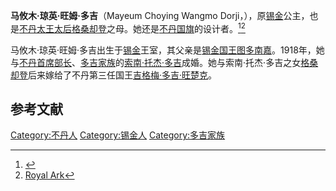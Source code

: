 {{Expand English|time=2016-10-30T04:43:34+00:00}}
{{Infobox person
|image       = Mayeum Choying Wangmo Dorji and grandson.jpg
|caption     = 马攸木·琼英·旺姆·多吉与其外孙、不丹第四任国王[[吉格梅·辛格·旺楚克|吉格梅·辛格·旺楚克]]
| name = 马攸木·琼英·旺姆·多吉
| birth_name =
| birth_date = 1897年
| birth_place = [[锡金|锡金]][[甘托克|甘托克]]
| education = 
| spouse = [[索南·托杰·多吉|索南·托杰·多吉]]（1918年－1953年）
| children = [[格桑却登|格桑却登]]
| parents =  父：[[图多南嘉|图多南嘉]] <br> 母：Yeshay Dolma
| relatives = 
| death_date = {{Death_date_and_given_age|1994|5|26|97}}
| death_place = [[印度|印度]][[噶伦堡|噶伦堡]][[不丹屋|不丹屋]]
| occupation = 
| house        = [[Chogyal|Namgyal dynasty]] <small>(by birth)</small>
|}}
'''马攸木·琼英·旺姆·多吉'''（Mayeum Choying Wangmo Dorji，{{bd|1897年||1994年|5月26日}}），原[[锡金|锡金]]公主，也是[[不丹|不丹]][[太王太后|太王太后]][[格桑却登|格桑却登]]之母。她还是[[不丹国旗|不丹国旗]]的设计者。<ref>{{cite web|title=Bhutans national flag|url=http://www.kuenselonline.com/bhutans-national-flag-designed-during-first-asian-conference/#.VBYu01d0Ykk|accessdate=15 September 2014|deadurl=yes|archiveurl=https://web.archive.org/web/20140915051250/http://www.kuenselonline.com/bhutans-national-flag-designed-during-first-asian-conference/#.VBYu01d0Ykk|archivedate=2014年9月15日}}</ref><ref>[http://www.royalark.net/India/sikkim3.htm Royal Ark]</ref>

马攸木·琼英·旺姆·多吉出生于[[锡金|锡金]]王室，其父亲是[[锡金国王|锡金国王]][[图多南嘉|图多南嘉]]。1918年，她与[[不丹首相列表|不丹首席部长]]、[[多吉家族|多吉家族]]的[[索南·托杰·多吉|索南·托杰·多吉]]成婚。她与索南·托杰·多吉之女[[格桑却登|格桑却登]]后来嫁给了不丹第三任国王[[吉格梅·多吉·旺楚克|吉格梅·多吉·旺楚克]]。

== 参考文献 ==
{{reflist}}

[[Category:不丹人|Category:不丹人]]
[[Category:锡金人|Category:锡金人]]
[[Category:多吉家族|Category:多吉家族]]